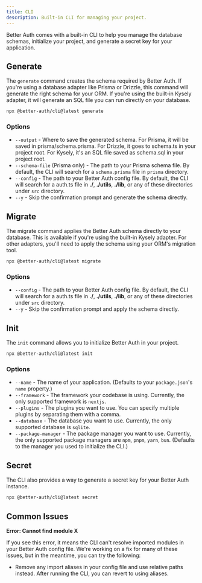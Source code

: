 ```yaml
---
title: CLI
description: Built-in CLI for managing your project.
---
```


Better Auth comes with a built-in CLI to help you manage the database schemas, initialize your project, and generate a secret key for your application.

## Generate

The `generate` command creates the schema required by Better Auth. If you're using a database adapter like Prisma or Drizzle, this command will generate the right schema for your ORM. If you're using the built-in Kysely adapter, it will generate an SQL file you can run directly on your database.

```bash title="Terminal"
npx @better-auth/cli@latest generate
```

### Options

- `--output` - Where to save the generated schema. For Prisma, it will be saved in prisma/schema.prisma. For Drizzle, it goes to schema.ts in your project root. For Kysely, it's an SQL file saved as schema.sql in your project root.
- `--schema-file` (Prisma only) - The path to your Prisma schema file. By default, the CLI will search for a `schema.prisma` file in `prisma` directory.
- `--config` - The path to your Better Auth config file. By default, the CLI will search for a auth.ts file in **./**, **./utils**, **./lib**, or any of these directories under `src` directory.
- `--y` - Skip the confirmation prompt and generate the schema directly.


## Migrate

The migrate command applies the Better Auth schema directly to your database. This is available if you're using the built-in Kysely adapter. For other adapters, you'll need to apply the schema using your ORM's migration tool.

```bash title="Terminal"
npx @better-auth/cli@latest migrate
```

### Options

- `--config` - The path to your Better Auth config file. By default, the CLI will search for a auth.ts file in **./**, **./utils**, **./lib**, or any of these directories under `src` directory.
- `--y` - Skip the confirmation prompt and apply the schema directly.

## Init

The `init` command allows you to initialize Better Auth in your project.

```bash title="Terminal"
npx @better-auth/cli@latest init
```

### Options

- `--name` - The name of your application. (Defaults to your `package.json`'s `name` property.)
- `--framework` - The framework your codebase is using. Currently, the only supported framework is `nextjs`.
- `--plugins` - The plugins you want to use. You can specify multiple plugins by separating them with a comma.
- `--database` - The database you want to use. Currently, the only supported database is `sqlite`.
- `--package-manager` - The package manager you want to use. Currently, the only supported package managers are `npm`, `pnpm`, `yarn`, `bun`. (Defaults to the manager you used to initialize the CLI.)

## Secret

The CLI also provides a way to generate a secret key for your Better Auth instance.

```bash title="Terminal"
npx @better-auth/cli@latest secret
```

## Common Issues

**Error: Cannot find module X**

If you see this error, it means the CLI can't resolve imported modules in your Better Auth config file. We're working on a fix for many of these issues, but in the meantime, you can try the following:

- Remove any import aliases in your config file and use relative paths instead. After running the CLI, you can revert to using aliases.
